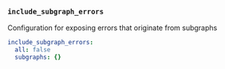 ### `include_subgraph_errors`

Configuration for exposing errors that originate from subgraphs



```yaml title="include_subgraph_errors"
include_subgraph_errors:
  all: false
  subgraphs: {}
```

